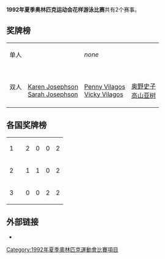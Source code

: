 '''1992年夏季奥林匹克运动会花样游泳比赛'''共有2个赛事。

==奖牌榜==
{| {{MedalistTable|type=Event}}
|-
|rowspan=2|单人<br/>{{DetailsLink|1992年夏季奥林匹克运动会花样游泳比赛 – 女子单人}}
|{{flagIOCmedalist|[[Kristen_Babb-Sprague|Kristen Babb-Sprague]]|USA|1992年夏季}}
|rowspan=2|''none''
|rowspan=2|{{flagIOCmedalist|[[奥野史子|奥野史子]]|JPN|1992年夏季}}
|-
|{{flagIOCmedalist|[[Sylvie_Fréchette|Sylvie Fréchette]]|CAN|1992年夏季}}
|-
|双人<br/>{{DetailsLink|1992年夏季奥林匹克运动会花样游泳比赛 – 女子双人}}
|{{flagIOCteam|USA|1992年夏季}}<br>[[Karen_Josephson|Karen Josephson]]<br>[[Sarah_Josephson|Sarah Josephson]]
|{{flagIOCteam|CAN|1992年夏季}}<br>[[Penny_Vilagos|Penny Vilagos]]<br>[[Vicky_Vilagos|Vicky Vilagos]]
|{{flagIOCteam|JPN|1992年夏季}}<br>[[奥野史子|奥野史子]]<br>[[高山亚树|高山亚树]]
|}

==各国奖牌榜==
{| {{RankedMedalTable}}
|-
| 1 ||align=left| {{flagIOCteam|USA|1992年夏季}} || 2 || 0 || 0 || 2
|-
| 2 ||align=left| {{flagIOCteam|CAN|1992年夏季}} || 1 || 1 || 0 || 2
|-
| 3 ||align=left| {{flagIOCteam|JPN|1992年夏季}} || 0 || 0 || 2 || 2
|}

==外部链接==
* {{cite web | title=Olympic Medal Winners | publisher=[[International_Olympic_Committee|International Olympic Committee]] | url=http://www.olympic.org/uk/athletes/results/search_r_uk.asp | accessdate=2006-11-22 | archive-date=2006-07-20 | archive-url=https://web.archive.org/web/20060720111556/http://www.olympic.org/uk/athletes/results/search_r_uk.asp | dead-url=no }}

{{1992年夏季奥林匹克运动会比赛项目}}
{{奥林匹克运动会花样游泳比赛}}

[[Category:1992年夏季奧林匹克運動會比賽項目|Category:1992年夏季奧林匹克運動會比賽項目]]